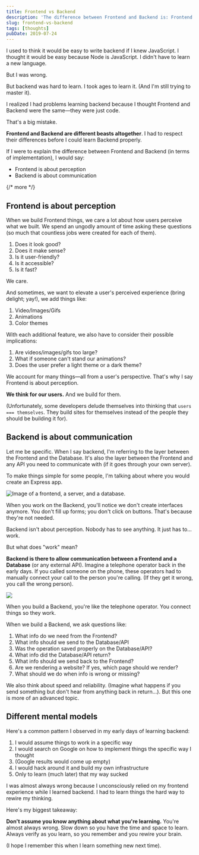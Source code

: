```yaml
---
title: Frontend vs Backend
description: 'The difference between Frontend and Backend is: Frontend is about perception; Backend is about communication.'
slug: frontend-vs-backend
tags: [thoughts]
pubDate: 2019-07-24
---
```


I used to think it would be easy to write backend if I knew JavaScript. I thought it would be easy because Node is JavaScript. I didn't have to learn a new language.

But I was wrong.

But backend was hard to learn. I took ages to learn it. (And I'm still trying to master it).

I realized I had problems learning backend because I thought Frontend and Backend were the same—they were just code.

That's a big mistake.

**Frontend and Backend are different beasts altogether**. I had to respect their differences before I could learn Backend properly.

If I were to explain the difference between Frontend and Backend (in terms of implementation), I would say:

- Frontend is about perception
- Backend is about communication

{/* more */}

## Frontend is about perception

When we build Frontend things, we care a lot about how users perceive what we built. We spend an ungodly amount of time asking these questions (so much that countless jobs were created for each of them).

1. Does it look good?
2. Does it make sense?
3. Is it user-friendly?
4. Is it accessible?
5. Is it fast?

We care.

And sometimes, we want to elevate a user's perceived experience (bring delight; yay!), we add things like:

1. Video/Images/Gifs
2. Animations
3. Color themes

With each additional feature, we also have to consider their possible implications:

1. Are videos/images/gifs too large?
2. What if someone can't stand our animations?
3. Does the user prefer a light theme or a dark theme?

We account for many things—all from a user's perspective. That's why I say Frontend is about perception.

**We think for our users.** And we build for them.

(Unfortunately, some developers delude themselves into thinking that `users === themselves`. They build sites for themselves instead of the people they should be building it for).

## Backend is about communication

Let me be specific. When I say backend, I'm referring to the layer between the Frontend and the Database. It's also the layer between the Frontend and any API you need to communicate with (if it goes through your own server).

To make things simple for some people, I'm talking about where you would create an Express app.

<Image
  src='/images/2019/frontend-vs-backend/server.png'
  alt='Image of a frontend, a server, and a database.'
/>

When you work on the Backend, you'll notice we don't create interfaces anymore. You don't fill up forms; you don't click on buttons. That's because they're not needed.

Backend isn't about perception. Nobody has to see anything. It just has to... work.

But what does "work" mean?

**Backend is there to allow communication between a Frontend and a Database** (or any external API). Imagine a telephone operator back in the early days. If you called someone on the phone, these operators had to manually connect your call to the person you're calling. (If they get it wrong, you call the wrong person).

<Image
  src='/images/2019/frontend-vs-backend/bell-telephone-operators.jpg'
  caption='Watch [bell telephone switchboard operators](https://youtu.be/2BzRjfOoiVQ) at work'
/>

When you build a Backend, you're like the telephone operator. You connect things so they work.

When we build a Backend, we ask questions like:

1. What info do we need from the Frontend?
2. What info should we send to the Database/API
3. Was the operation saved properly on the Database/API?
4. What info did the Database/API return?
5. What info should we send back to the Frontend?
6. Are we rendering a website? If yes, which page should we render?
7. What should we do when info is wrong or missing?

We also think about speed and reliability. (Imagine what happens if you send something but don't hear from anything back in return...). But this one is more of an advanced topic.

## Different mental models

Here's a common pattern I observed in my early days of learning backend:

1. I would assume things to work in a specific way
2. I would search on Google on how to implement things the specific way I thought
3. (Google results would come up empty)
4. I would hack around it and build my own infrastructure
5. Only to learn (much later) that my way sucked

I was almost always wrong because I unconsciously relied on my frontend experience while I learned backend. I had to learn things the hard way to rewire my thinking.

Here's my biggest takeaway:

**Don't assume you know anything about what you're learning.** You're almost always wrong. Slow down so you have the time and space to learn. Always verify as you learn, so you remember and you rewire your brain.

(I hope I remember this when I learn something new next time).
